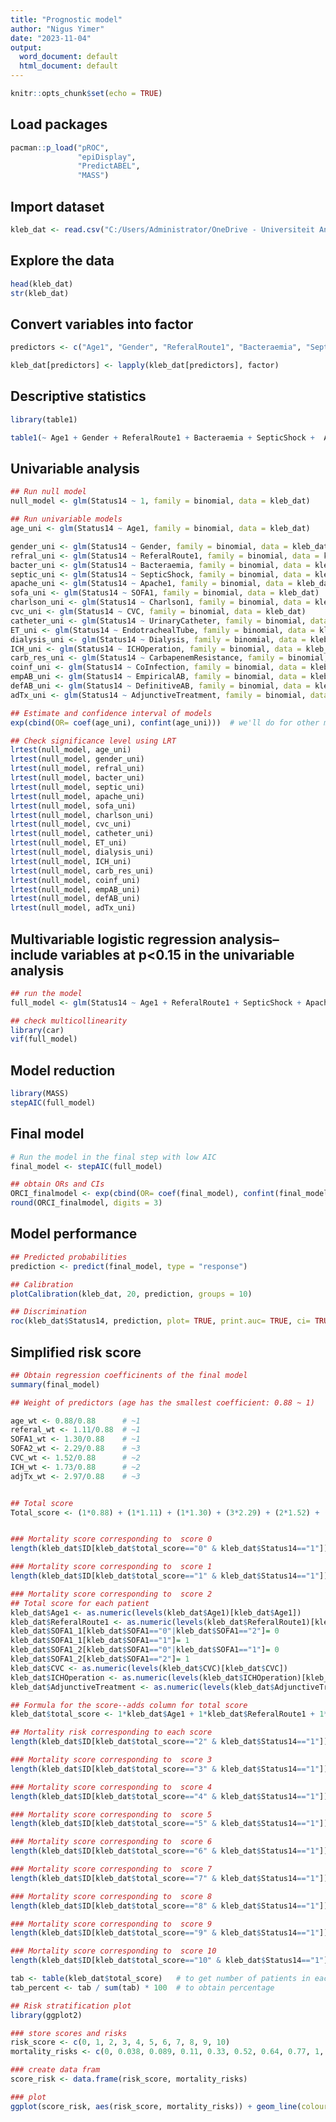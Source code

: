 ---
title: "Prognostic model"
author: "Nigus Yimer"
date: "2023-11-04"
output:
  word_document: default
  html_document: default
---

```{r setup, include=FALSE}
knitr::opts_chunk$set(echo = TRUE)
```

## Load packages
```{r}
pacman::p_load("pROC",
               "epiDisplay",
               "PredictABEL",
               "MASS")
```

## Import dataset
```{r}
kleb_dat <- read.csv("C:/Users/Administrator/OneDrive - Universiteit Antwerpen/MEPI/Clinical Epidemiology/Assignment 3/Kleb.csv")
```

## Explore the data
```{r}
head(kleb_dat)
str(kleb_dat)
```

## Convert variables into factor

```{r}
predictors <- c("Age1", "Gender", "ReferalRoute1", "Bacteraemia", "SepticShock", "Apache1", "SOFA1", "Charlson1", "CVC", "UrinaryCatheter", "EndotrachealTube", "Dialysis", "ICHOperation", "CarbapenemResistance", "CoInfection", "EmpiricalAB", "DefinitiveAB", "AdjunctiveTreatment")

kleb_dat[predictors] <- lapply(kleb_dat[predictors], factor)
```

## Descriptive statistics
```{r}
library(table1)

table1(~ Age1 + Gender + ReferalRoute1 + Bacteraemia + SepticShock +  Apache1 + SOFA1 + Charlson1 + CVC + UrinaryCatheter + EndotrachealTube + Dialysis + ICHOperation + CarbapenemResistance + CoInfection + EmpiricalAB + DefinitiveAB + AdjunctiveTreatment |Status14, data= kleb_dat)
```

## Univariable analysis
```{r}
## Run null model
null_model <- glm(Status14 ~ 1, family = binomial, data = kleb_dat)

## Run univariable models
age_uni <- glm(Status14 ~ Age1, family = binomial, data = kleb_dat)

gender_uni <- glm(Status14 ~ Gender, family = binomial, data = kleb_dat)
refral_uni <- glm(Status14 ~ ReferalRoute1, family = binomial, data = kleb_dat)
bacter_uni <- glm(Status14 ~ Bacteraemia, family = binomial, data = kleb_dat)
septic_uni <- glm(Status14 ~ SepticShock, family = binomial, data = kleb_dat)
apache_uni <- glm(Status14 ~ Apache1, family = binomial, data = kleb_dat)
sofa_uni <- glm(Status14 ~ SOFA1, family = binomial, data = kleb_dat)
charlson_uni <- glm(Status14 ~ Charlson1, family = binomial, data = kleb_dat)
cvc_uni <- glm(Status14 ~ CVC, family = binomial, data = kleb_dat)
catheter_uni <- glm(Status14 ~ UrinaryCatheter, family = binomial, data = kleb_dat)
ET_uni <- glm(Status14 ~ EndotrachealTube, family = binomial, data = kleb_dat)
dialysis_uni <- glm(Status14 ~ Dialysis, family = binomial, data = kleb_dat)
ICH_uni <- glm(Status14 ~ ICHOperation, family = binomial, data = kleb_dat)
carb_res_uni <- glm(Status14 ~ CarbapenemResistance, family = binomial, data = kleb_dat)
coinf_uni <- glm(Status14 ~ CoInfection, family = binomial, data = kleb_dat)
empAB_uni <- glm(Status14 ~ EmpiricalAB, family = binomial, data = kleb_dat)
defAB_uni <- glm(Status14 ~ DefinitiveAB, family = binomial, data = kleb_dat)
adTx_uni <- glm(Status14 ~ AdjunctiveTreatment, family = binomial, data = kleb_dat)

## Estimate and confidence interval of models
exp(cbind(OR= coef(age_uni), confint(age_uni)))  # we'll do for other models by replacing the object

## Check significance level using LRT
lrtest(null_model, age_uni)
lrtest(null_model, gender_uni)
lrtest(null_model, refral_uni)
lrtest(null_model, bacter_uni)
lrtest(null_model, septic_uni)
lrtest(null_model, apache_uni)
lrtest(null_model, sofa_uni)
lrtest(null_model, charlson_uni)
lrtest(null_model, cvc_uni)
lrtest(null_model, catheter_uni)
lrtest(null_model, ET_uni)
lrtest(null_model, dialysis_uni)
lrtest(null_model, ICH_uni)
lrtest(null_model, carb_res_uni)
lrtest(null_model, coinf_uni)
lrtest(null_model, empAB_uni)
lrtest(null_model, defAB_uni)
lrtest(null_model, adTx_uni)
```


## Multivariable logistic regression analysis--include variables at p<0.15 in the univariable analysis
```{r}
## run the model
full_model <- glm(Status14 ~ Age1 + ReferalRoute1 + SepticShock + Apache1 + SOFA1 + Charlson1 + CVC + EndotrachealTube + Dialysis + ICHOperation + AdjunctiveTreatment, family = binomial, data = kleb_dat)

## check multicollinearity 
library(car)
vif(full_model)
```

## Model reduction
```{r}
library(MASS)
stepAIC(full_model)
```

## Final model
```{r}
# Run the model in the final step with low AIC
final_model <- stepAIC(full_model)

## obtain ORs and CIs
ORCI_finalmodel <- exp(cbind(OR= coef(final_model), confint(final_model)))
round(ORCI_finalmodel, digits = 3)
```

## Model performance
```{r}
## Predicted probabilities 
prediction <- predict(final_model, type = "response")

## Calibration
plotCalibration(kleb_dat, 20, prediction, groups = 10)

## Discrimination
roc(kleb_dat$Status14, prediction, plot= TRUE, print.auc= TRUE, ci= TRUE)
```

## Simplified risk score
```{r}
## Obtain regression coefficinents of the final model
summary(final_model)

## Weight of predictors (age has the smallest coefficient: 0.88 ~ 1)

age_wt <- 0.88/0.88      # ~1
referal_wt <- 1.11/0.88  # ~1
SOFA1_wt <- 1.30/0.88    # ~1
SOFA2_wt <- 2.29/0.88    # ~3
CVC_wt <- 1.52/0.88      # ~2
ICH_wt <- 1.73/0.88      # ~2
adjTx_wt <- 2.97/0.88    # ~3


## Total score
Total_score <- (1*0.88) + (1*1.11) + (1*1.30) + (3*2.29) + (2*1.52) + (2*1.73) + (3*2.97)


### Mortality score corresponding to  score 0
length(kleb_dat$ID[kleb_dat$total_score=="0" & kleb_dat$Status14=="1"])/ length(kleb_dat$ID[kleb_dat$total_score=="0"])

### Mortality score corresponding to  score 1
length(kleb_dat$ID[kleb_dat$total_score=="1" & kleb_dat$Status14=="1"])/ length(kleb_dat$ID[kleb_dat$total_score=="1"])

### Mortality score corresponding to  score 2
## Total score for each patient
kleb_dat$Age1 <- as.numeric(levels(kleb_dat$Age1)[kleb_dat$Age1])
kleb_dat$ReferalRoute1 <- as.numeric(levels(kleb_dat$ReferalRoute1)[kleb_dat$ReferalRoute1])
kleb_dat$SOFA1_1[kleb_dat$SOFA1=="0"|kleb_dat$SOFA1=="2"]= 0
kleb_dat$SOFA1_1[kleb_dat$SOFA1=="1"]= 1
kleb_dat$SOFA1_2[kleb_dat$SOFA1=="0"|kleb_dat$SOFA1=="1"]= 0
kleb_dat$SOFA1_2[kleb_dat$SOFA1=="2"]= 1
kleb_dat$CVC <- as.numeric(levels(kleb_dat$CVC)[kleb_dat$CVC])
kleb_dat$ICHOperation <- as.numeric(levels(kleb_dat$ICHOperation)[kleb_dat$ICHOperation])
kleb_dat$AdjunctiveTreatment <- as.numeric(levels(kleb_dat$AdjunctiveTreatment)[kleb_dat$AdjunctiveTreatment])

## Formula for the score--adds column for total score
kleb_dat$total_score <- 1*kleb_dat$Age1 + 1*kleb_dat$ReferalRoute1 + 1*kleb_dat$SOFA1_1 + 3*kleb_dat$SOFA1_2 + 2*kleb_dat$CVC + 2*kleb_dat$ICHOperation + 3*kleb_dat$AdjunctiveTreatment

## Mortality risk corresponding to each score
length(kleb_dat$ID[kleb_dat$total_score=="2" & kleb_dat$Status14=="1"])/ length(kleb_dat$ID[kleb_dat$total_score=="2"])

### Mortality score corresponding to  score 3
length(kleb_dat$ID[kleb_dat$total_score=="3" & kleb_dat$Status14=="1"])/ length(kleb_dat$ID[kleb_dat$total_score=="3"])

### Mortality score corresponding to  score 4
length(kleb_dat$ID[kleb_dat$total_score=="4" & kleb_dat$Status14=="1"])/ length(kleb_dat$ID[kleb_dat$total_score=="4"])

### Mortality score corresponding to  score 5
length(kleb_dat$ID[kleb_dat$total_score=="5" & kleb_dat$Status14=="1"])/ length(kleb_dat$ID[kleb_dat$total_score=="5"])

### Mortality score corresponding to  score 6
length(kleb_dat$ID[kleb_dat$total_score=="6" & kleb_dat$Status14=="1"])/ length(kleb_dat$ID[kleb_dat$total_score=="6"])

### Mortality score corresponding to  score 7
length(kleb_dat$ID[kleb_dat$total_score=="7" & kleb_dat$Status14=="1"])/ length(kleb_dat$ID[kleb_dat$total_score=="7"])

### Mortality score corresponding to  score 8
length(kleb_dat$ID[kleb_dat$total_score=="8" & kleb_dat$Status14=="1"])/ length(kleb_dat$ID[kleb_dat$total_score=="8"])

### Mortality score corresponding to  score 9
length(kleb_dat$ID[kleb_dat$total_score=="9" & kleb_dat$Status14=="1"])/ length(kleb_dat$ID[kleb_dat$total_score=="9"])

### Mortality score corresponding to  score 10
length(kleb_dat$ID[kleb_dat$total_score=="10" & kleb_dat$Status14=="1"])/ length(kleb_dat$ID[kleb_dat$total_score=="10"])

tab <- table(kleb_dat$total_score)   # to get number of patients in each score
tab_percent <- tab / sum(tab) * 100  # to obtain percentage

## Risk stratification plot
library(ggplot2)

### store scores and risks
risk_score <- c(0, 1, 2, 3, 4, 5, 6, 7, 8, 9, 10)
mortality_risks <- c(0, 0.038, 0.089, 0.11, 0.33, 0.52, 0.64, 0.77, 1, 1, 1)

### create data fram
score_risk <- data.frame(risk_score, mortality_risks)

### plot
ggplot(score_risk, aes(risk_score, mortality_risks)) + geom_line(colour= "red") + geom_point() + labs(title = "Risk stratification plot for 14-day mortality of ICU patients infected with K. pneumoniae", x= "Risk scores", y= "Mortality risks") + theme(plot.title = element_text(size = 10))
```


